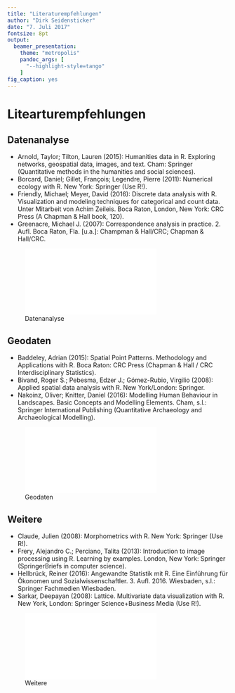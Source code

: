 ```yaml
--- 
title: "Literaturempfehlungen" 
author: "Dirk Seidensticker" 
date: "7. Juli 2017"
fontsize: 8pt 
output: 
  beamer_presentation: 
    theme: "metropolis" 
    pandoc_args: [ 
      "--highlight-style=tango" 
    ] 
fig_caption: yes 
---
```


# Litearturempfehlungen

## Datenanalyse

* Arnold, Taylor; Tilton, Lauren (2015): Humanities data in R. Exploring networks, geospatial data, images, and text. Cham: Springer (Quantitative methods in the humanities and social sciences).
* Borcard, Daniel; Gillet, François; Legendre, Pierre (2011): Numerical ecology with R. New York: Springer (Use R!).
* Friendly, Michael; Meyer, David (2016): Discrete data analysis with R. Visualization and modeling techniques for categorical and count data. Unter Mitarbeit von Achim Zeileis. Boca Raton, London, New York: CRC Press (A Chapman & Hall book, 120).
* Greenacre, Michael J. (2007): Correspondence analysis in practice. 2. Aufl. Boca Raton, Fla. [u.a.]: Champman & Hall/CRC; Chapman & Hall/CRC.

![Datenanalyse](img/literatur_datenanalyse.pdf)

## Geodaten

* Baddeley, Adrian (2015): Spatial Point Patterns. Methodology and Applications with R. Boca Raton: CRC Press (Chapman & Hall / CRC Interdisciplinary Statistics).
* Bivand, Roger S.; Pebesma, Edzer J.; Gómez-Rubio, Virgilio (2008): Applied spatial data analysis with R. New York/London: Springer.
* Nakoinz, Oliver; Knitter, Daniel (2016): Modelling Human Behaviour in Landscapes. Basic Concepts and Modelling Elements. Cham, s.l.: Springer International Publishing (Quantitative Archaeology and Archaeological Modelling).

![Geodaten](img/literatur_geodaten.pdf)

## Weitere

* Claude, Julien (2008): Morphometrics with R. New York: Springer (Use R!).
* Frery, Alejandro C.; Perciano, Talita (2013): Introduction to image processing using R. Learning by examples. London, New York: Springer (SpringerBriefs in computer science).
* Hellbrück, Reiner (2016): Angewandte Statistik mit R. Eine Einführung für Ökonomen und Sozialwissenschaftler. 3. Aufl. 2016. Wiesbaden, s.l.: Springer Fachmedien Wiesbaden.
* Sarkar, Deepayan (2008): Lattice. Multivariate data visualization with R. New York, London: Springer Science+Business Media (Use R!).

![Weitere](img/literatur_weitere.pdf)
